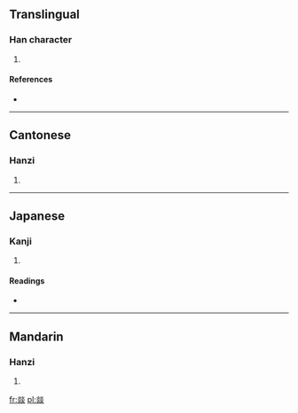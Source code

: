 ==Translingual==

===Han character===
{{Han char|rn=86|rad=火|as=12|sn=16|four=9988<sub>9</sub>|canj=火火火火 (FFFF)|ids=⿱⿰火火⿰火火}}

# {{defn|Han|sort=火12}}

====References====
* {{Han ref|kx=0684.060|dkj=19440|dj=1096.060|hdz=32237.030|uh=71DA|ud=29146|bh=EA57|bd=59991}}

----

==Cantonese==

===Hanzi===
{{yue-hanzi|jyut=|y=yik6}}

# {{defn|lang=yue|sort=火12}}

----

==Japanese==

===Kanji===
{{ja-kanji|grade=|rs=火12}}

# {{defn|lang=ja|sort=火12}}

====Readings====
* {{ja-readings|on=[[いつ]] (itsu), [[いち]] (ichi)|kun=}}

----

==Mandarin==

===Hanzi===
{{cmn-hanzi|pin=[[cuō]] ([[cuo1]]), [[yī]] ([[yi1]])|wg=ts'o<sup>1</sup>, i<sup>1</sup>}}

# {{defn|lang=cmn|sort=火12}}

[[fr:燚]]
[[pl:燚]]